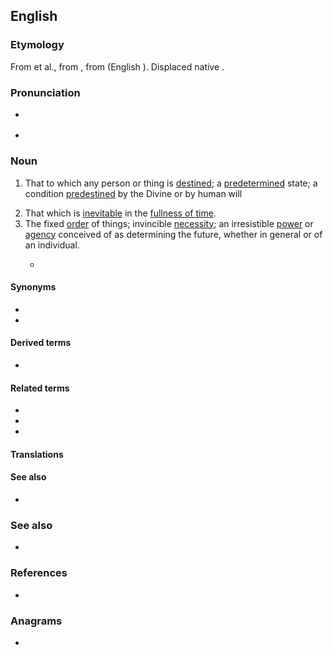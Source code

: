 {{also|Destiny}}
==English==
{{wikipedia}}

===Etymology===
From {{inh|en|enm|destine}} et al., from {{der|en|fro|destinee}}, from {{der|en|la|destino|dēstinō}} (English {{m|en|destine}}). Displaced native {{ncog|ang|wyrd}}.

===Pronunciation===
* {{a|UK}} {{IPA|en|/ˈdɛs.tɪ.ni/}}
* {{audio|en|en-us-destiny.ogg|Audio (US)}}

===Noun===
{{en-noun}}

# That to which any person or thing is [[destined]]; a [[predetermined]] state; a condition [[predestine]]d by the Divine or by human will
#: {{syn|en|fate|lot}}
#: {{ux|en|Death is the '''destiny''' of all mortal men.}}
# That which is [[inevitable]] in the [[fullness of time]].
# The fixed [[order]] of things; invincible [[necessity]]; an irresistible [[power]] or [[agency]] conceived of as determining the future, whether in general or of an individual.
#: {{syn|en|fate}}
#: {{ux|en|Dara doesn't believe in using dating apps - she insists that '''destiny''' will find her other half.}}
#* {{quote-book
|en
|year=2007
|last=Karpyshyn
|first=Drew
|authorlink=Drew Karpyshyn
|title={{w|Mass Effect: Revelation}}
|url=https://archive.org/details/masseffect00drew/
|genre=[[science fiction|Science Fiction]]
|publisher={{w|Del Rey Books}}
|ISBN=978-0-345-49816-8
|OCLC=150381260
|pages=320-321
|pageurl=https://archive.org/details/masseffect00drew/page/321/
|text=But it was much more than a mere ship. Its systems, processes, and technology were so advanced that they dwarfed every accomplishment of the Citadel species. Its grandeur and complexity rivaled the greatest creations of the Protheans—the mass relays and the Citadel. It may have even surpassed them. And if Saren could learn and understand how it worked, he could seize all that power for himself.<br>He’d spent his entire life preparing for a moment like this. Everything he’d ever done—his military service, his career with the Spectres—was only a prelude to this revelation. Now he had found his true purpose; '''destiny''' had led him here.}}

====Synonyms====
* {{l|en|fate}}
* {{l|en|orlay}}

====Derived terms====
* {{l|en|date with destiny}}

====Related terms====
* {{l|en|destinate}}
* {{l|en|destination}}
* {{l|en|destine}}

====Translations====
{{trans-see|predetermined condition; fate; fixed order of things|fate}}

====See also====
* {{l|en|doom}}

===See also===
* {{l|en|destination}}

===References===
* {{R:Webster 1913}}

===Anagrams===
* {{anagrams|en|a=deinsty|density}}